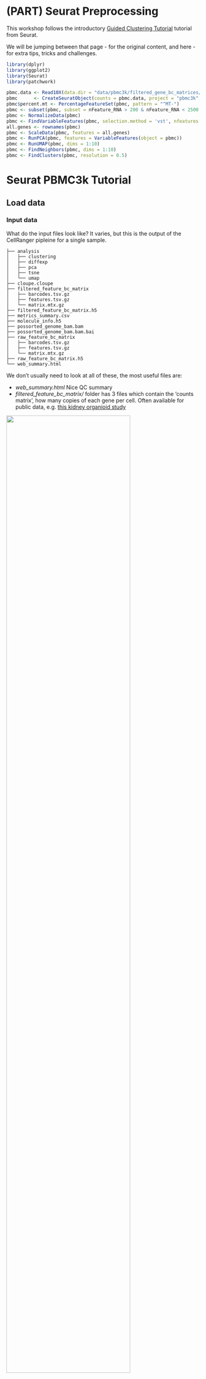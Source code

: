 # (PART) Seurat Preprocessing {-} 

This workshop follows the introductory [Guided Clustering Tutorial](https://satijalab.org/seurat/articles/pbmc3k_tutorial.html) tutorial from Seurat. 

We will be jumping between that page - for the original content, and here - for extra tips, tricks and challenges. 


<!-- Generate the same objects as the Seurat Tutorial, sans plots -->
<!-- Runs on build --> 

```r
library(dplyr)
library(ggplot2)
library(Seurat)
library(patchwork)

pbmc.data <- Read10X(data.dir = "data/pbmc3k/filtered_gene_bc_matrices/hg19/")
pbmc      <- CreateSeuratObject(counts = pbmc.data, project = "pbmc3k", min.cells = 3, min.features = 200)
pbmc$percent.mt <- PercentageFeatureSet(pbmc, pattern = "^MT-")
pbmc <- subset(pbmc, subset = nFeature_RNA > 200 & nFeature_RNA < 2500 & percent.mt < 5)
pbmc <- NormalizeData(pbmc)
pbmc <- FindVariableFeatures(pbmc, selection.method = 'vst', nfeatures = 2000)
all.genes <- rownames(pbmc)
pbmc <- ScaleData(pbmc, features = all.genes)
pbmc <- RunPCA(pbmc, features = VariableFeatures(object = pbmc))
pbmc <- RunUMAP(pbmc, dims = 1:10)
pbmc <- FindNeighbors(pbmc, dims = 1:10)
pbmc <- FindClusters(pbmc, resolution = 0.5)

```



# Seurat PBMC3k Tutorial {#preprocessing}

## Load data

### Input data

What do the input files look like? It varies, but this is the output of the CellRanger pipleine for a single sample.

```
├── analysis
│   ├── clustering
│   ├── diffexp
│   ├── pca
│   ├── tsne
│   └── umap
├── cloupe.cloupe
├── filtered_feature_bc_matrix
│   ├── barcodes.tsv.gz
│   ├── features.tsv.gz
│   └── matrix.mtx.gz
├── filtered_feature_bc_matrix.h5
├── metrics_summary.csv
├── molecule_info.h5
├── possorted_genome_bam.bam
├── possorted_genome_bam.bam.bai
├── raw_feature_bc_matrix
│   ├── barcodes.tsv.gz
│   ├── features.tsv.gz
│   └── matrix.mtx.gz
├── raw_feature_bc_matrix.h5
└── web_summary.html
```

We don't usually need to look at all of these, the most useful files are:

* *web_summary.html* Nice QC summary
* *filtered_feature_bc_matrix/* folder has 3 files which contain the 'counts matrix', how many copies of each gene per cell. Often available for public data, e.g. [this kidney organioid study](https://www.ncbi.nlm.nih.gov/geo/query/acc.cgi?acc=GSE114802)


![](images/mtx_format.png){width=80%}


The contents are more fully described [here](https://support.10xgenomics.com/single-cell-gene-expression/software/pipelines/latest/output/gex-outputs). And 10X provides some example data like this (requires email): https://www.10xgenomics.com/datasets/5k-human-pbmcs-3-v3-1-chromium-controller-3-1-standard



### Setup the Seurat Object

Tutorial: https://satijalab.org/seurat/articles/pbmc3k_tutorial#setup-the-seurat-object

<!-- Walk through web_summary file --> 
<!-- Show directory with 3 core files -->
<!-- Pulblic data: https://www.ncbi.nlm.nih.gov/geo/query/acc.cgi?acc=GSE114802 -->

```r
library(dplyr)
library(ggplot2)
library(Seurat)
library(patchwork)

# Load the PBMC dataset
pbmc.data <- Read10X(data.dir = "data/pbmc3k/filtered_gene_bc_matrices/hg19/") # This path on our VMs!
# Initialize the Seurat object with the raw (non-normalized data).
pbmc <- CreateSeuratObject(counts = pbmc.data, project = "pbmc3k", min.cells = 3, min.features = 200)
pbmc

```

## QC Filtering

Tutorial: https://satijalab.org/seurat/articles/pbmc3k_tutorial#qc-and-selecting-cells-for-further-analysis

<!-- Discuss counts per cell/gene and make plots -->
<!-- Discuss that there's no one threshold -->
<!-- everyone pick a threshold and go filter -->
<!-- check numbers of cells. -->
<!-- save your object -->
<!-- (other qc metrics = Mt gene content, cell cycle asignment, low seq diversity e.t.c) -->

Low quality cells can add noise to your results leading you to the wrong biological conclusions. Using only good quality cells helps you to avoid this. Reduce noise in the data by filtering out low quality cells such as dying or stressed cells (high mitochondrial expression) and cells with few features that can reflect empty droplets.


----

The metadata of a seurat object contains any information about a cell, not just QC `pbmc@meta.data` or `pbmc[[]]`. 

Running `PercentageFeatureSet()` added new columns, but we can also add information ourselves. We will use the metadata a lot!

E.g. In a real experiment with multiple samples, you can load each sample, and record information about it- then combine into one, big, seurat object. NB: We won't cover that today, but see [merging seurat objects tutorial](https://satijalab.org/seurat/archive/v4.3/merge)
```r
so.1 <- # load sample 1
so.1$samplename <- "sample1"
so.1$group      <- "treatment"
# then sample 2-12
```


#### Challenge: Filter the cells {- .challenge}

Apply the filtering thresolds defined above. 

* How many cells survived filtering?

The PBMC3k dataset we're working with in this tutorial is quite old. There are a number of other example datasets available from the 10X website, including [this one](https://www.10xgenomics.com/resources/datasets/10k-human-pbmcs-3-v3-1-chromium-x-with-intronic-reads-3-1-high) - published in 2022, sequencing 10k PBMCs with a newer chemistry and counting method.
 
* What thresholds would you chose to apply to this modern dataset?

```r
pbmc10k_unfiltered <- readRDS("data/10k_PBMC_v3.1ChromiumX_Intronic.rds")
VlnPlot(pbmc10k_unfiltered, features = "nCount_RNA") + scale_y_log10()
VlnPlot(pbmc10k_unfiltered, features = "nFeature_RNA") + scale_y_log10()

```

####  {-}


## Normalisation

Tutorial: https://satijalab.org/seurat/articles/pbmc3k_tutorial#normalizing-the-data

The sequencing depth can be different per cell. This can bias the counts of expression showing higher numbers for more sequenced cells leading to the wrong biological conclusions. To correct this the feature counts are normalized.



![](images/reads.png){width=80%}


## PCAs and UMAPs

<!-- why pca -->
<!-- how to pick genes for pca -->
<!-- why not pca? the blob of not very usefulness. -->
<!-- Elbow plots -->
<!-- oooh umap. -->

There are a few steps of number-crunching before we get to generating a nice UMAP representation of our data.


Why are these steps needed?

1. **Identification of highly variable features (feature selection)**  [Tutorial](https://satijalab.org/seurat/articles/pbmc3k_tutorial#identification-of-highly-variable-features-feature-selection): Identifying the most variable features allows retaining the real biological variability of the data and reduce noise in the data.        
2. **Scaling the data** [Tutorial](https://satijalab.org/seurat/articles/pbmc3k_tutorial#scaling-the-data): Highly expresed genes can overpower the signal of other less expresed genes with equal importance. Within the same cell the assumption is that the underlying RNA content is constant. Aditionally, If variables are provided in vars.to.regress, they are individually regressed against each feature, and the resulting residuals are then scaled and centered.
This step allows controling for cell cycle and other factors that may bias your clustering.
3. **Dimensionality reduction (PCA)** [Tutorial](https://satijalab.org/seurat/articles/pbmc3k_tutorial#perform-linear-dimensional-reduction): Imagine each gene represents a dimension - or an axis on a plot. We could plot the expression of two genes with a simple scatterplot. But a genome has thousands of genes - how do you collate all the information from each of those genes in a way that allows you to visualise it in a 2 dimensional image. This is where dimensionality reduction comes in, we calculate meta-features that contains combinations of the variation of different genes. From thousands of genes, we end up with 10s of meta-features
4. **Run non-linear dimensional reduction (UMAP/tSNE)** [Tutorial](https://satijalab.org/seurat/articles/pbmc3k_tutorial#run-non-linear-dimensional-reduction-umaptsne): Finally, make the UMAP plot. 


![](images/genes2umap.png){width=100%}

NB: We skip clustering for now, as we will return to cover it in greater depth.


#### Challenge: PC genes { - .challenge}

You can plot gene expression on the UMAP with the `FeaturePlot()` function. 

Try out some genes that were highly weighted in the principal component analysis. How do they look?

####  {-}





### Save 

You can save the object at this point so that it can easily be loaded back in without having to rerun the computationally intensive steps performed above, or easily shared with collaborators.

```r
saveRDS(pbmc, file = "pbmc_tutorial_saved.rds") 
```



## The Seurat object

To accommodate the complexity of data arising from a single cell RNA seq experiment, the seurat object keeps this as a container of multiple data tables that are linked.

![](images/seuratobject.png){width=80%}


Note that seurat supports multimodal data; e.g. RNA, and protein tags in the same cells. As of seurat v5, these are stored as _assays_ each of which can have multiple _layers_ ). Today we only work with one assay; RNA.


* RNA assay (The default, and only, Assay)
   - counts layer : raw counts data
   - data layer : normalised data
   - scale.data layer : scaled data (may only be available for highly variable genes)

Beware: The notation around Layers and Assays has changed between Seurat v4 and v5! In older seurat objects 'assay' is used to refer to v5 layers.  




